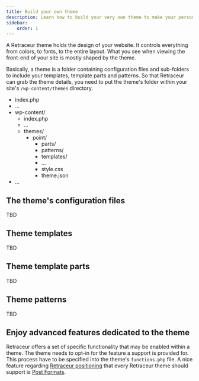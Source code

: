 ```yaml
---
title: Build your own theme
description: Learn how to build your very own theme to make your personal site truly unique
sidebar:
    order: 1
---
```



A Retraceur theme holds the design of your website. It controls everything from colors, to fonts, to the entire layout. What you see when viewing the front-end of your site is mostly shaped by the theme.

Basically, a theme is a folder containing configuration files and sub-folders to include your templates, template parts and patterns. So that Retraceur can grab the theme details, you need to put the theme's folder within your site's `/wp-content/themes` directory.

<FileTree>

- index.php
- ...
- wp-content/
  - index.php
  - ...
  - themes/
    - point/
      - parts/
      - patterns/
      - templates/
      - ...
      - style.css
      - theme.json
- ...

</FileTree>

## The theme's configuration files

TBD

## Theme templates

TBD

## Theme template parts

TBD

## Theme patterns

TBD

## Enjoy advanced features dedicated to the theme

Retraceur offers a set of specific functionality that may be enabled within a theme. The theme needs to opt-in for the feature a support is provided for. This process have to be specified into the theme's `functions.php` file. A nice feature regarding [Retraceur positioning](https://retraceur.github.io/about/) that every Retraceur theme should support is [Post Formats](./post-formats).
